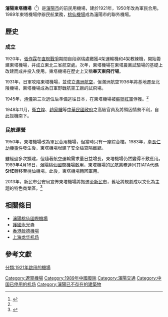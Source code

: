{{Infobox airport
| name          = 瀋陽東塔機場<br />Shenyang Dongta Airport
| type          = 軍用（原為軍民合用）
| opened        = 1921年4月
| closed        = 1989年4月16日<ref name="lnd">{{cite news|title=沈阳东塔机场曾是奉系空军诞生地 |url=http://epaper.lnd.com.cn/html/lnrb/20130525/lnrb1206617.html |publisher=辽宁日报 |date=2013-05-25 |accessdate=2013-06-11 |deadurl=yes |archiveurl=https://web.archive.org/web/20131219021927/http://epaper.lnd.com.cn/html/lnrb/20130525/lnrb1206617.html |archivedate=2013-12-19 }}</ref>
| city-served   = {{CHN}}[[遼寧|遼寧]][[瀋陽|瀋陽]]
| distance_to_city = 3公里
| operator      = 
| elevation-m   = 46
| IATA          = <del>SHE</del>
| ICAO          = <del>ZYYY</del>
| coordinates   = {{coord|41|47|11|N|123|29|37|E|type:airport}}
| pushpin_map   = China Liaoning#China
| pushpin_label = SHE
| r1-number     = 06/24
| r1-length-f   = 7,874
| r1-length-m   = 2,400
| r1-surface    = [[混凝土|混凝土]]
}}
'''瀋陽東塔機場'''（{{airport codes|SHE|ZYYY}}<ref>{{cite web |url=http://www.worldairports.de/Arpt_Showinfo_en.php?id=2352&lang=en |title=SHE / ZYYY - Airportdetails - Worldairports |accessdate=2013-06-11 |archive-date=2019-06-03 |archive-url=https://web.archive.org/web/20190603015000/http://www.worldairports.de/Arpt_Showinfo_en.php?id=2352&lang=en |dead-url=no }}</ref>）是[[瀋陽市|瀋陽市]]的前民用機場，建於1921年，1950年改為軍民合用。1989年東塔機場停辦民航業務，[[瀋陽桃仙國際機場|桃仙機場]]成為瀋陽市的聯外機場。

==歷史==
===成立===
1920年，[[張作霖|張作霖]]在[[直皖戰爭|直皖戰爭]]期間自段祺瑞處繳獲4架運輸機和4架教練機，開始籌建東塔機場，并成立東北三省航空處。次年，東塔機場在東塔農業試驗場的基礎上改建而成并投入使用。東塔機場在歷史上又稱'''奉天東飛行場'''。

1931年，日軍攻陷東塔機場，並成立[[滿洲航空|滿洲航空]]，但滿洲航空1936年將基地遷至北陵機場，東塔機場成為日軍野戰航空工廠的試飛場。<p>1945年，[[溥儀|溥儀]]第三次退位后準備逃往日本，在東塔機場被[[蘇聯紅軍|蘇聯紅軍]]俘獲。<ref name="lnd"/><p>1948年11月，[[衛立煌|衛立煌]]、[[趙家驤|趙家驤]]等[[中華民國政府|中華民國政府]]之高級官員及將領因情勢不利，自此搭機南下。

===民航運營===
1950年，東塔機場改為軍民合用機場，但當時只有一座綜合樓。1983年，[[卓長仁|卓長仁]][[中国民航296号航班劫机事件|劫機事件]]發生後，東塔機場增建了安全檢查隔離廳。

雖經過多次擴建，但隨著航空運輸需求量日益增長，東塔機場仍然變得不敷應用。1989年4月16日，[[瀋陽桃仙國際機場|瀋陽桃仙國際機場]]啟用，東塔機場的民航業務連同其IATA代碼'''SHE'''轉移至桃仙機場。此後，東塔機場轉回軍用。

2013年，新民市公安局宣佈東塔機場將搬遷至[[新民市|新民市]]，舊址將規劃成以文化為主題的特色商業區。<ref>{{cite news|title=东塔机场新址落户新民旧址规划成特色商业区_资讯频道_凤凰网|url=http://news.ifeng.com/gundong/detail_2013_05/15/25313925_0.shtml|publisher=辽沈晚报|date=2013-05-15|accessdate=2013-06-11|archive-date=2019-06-03|archive-url=https://web.archive.org/web/20190603221432/http://news.ifeng.com/gundong/detail_2013_05/15/25313925_0.shtml|dead-url=no}}</ref>

==相關條目==
*[[瀋陽桃仙國際機場|瀋陽桃仙國際機場]]
*[[護國永光寺|護國永光寺]]
*[[香港啟德機場|香港啟德機場]]
*[[上海龙华机场|上海龙华机场]]

==參考文獻==
<div class="references-small">
<references />
</div>
 
{{沈阳近代历史文化专题}}

[[Category:遼寧機場|Category:遼寧機場]]
[[分類:1921年啟用的機場|分類:1921年啟用的機場]]
[[Category:1989年中國廢除|Category:1989年中國廢除]]
[[Category:瀋陽交通|Category:瀋陽交通]]
[[Category:中国已停用的机场|Category:中国已停用的机场]]
[[Category:瀋陽已不存在的建築物|Category:瀋陽已不存在的建築物]]